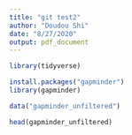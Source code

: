 ```yaml
---
title: "git test2"
author: "Doudou Shi"
date: "8/27/2020"
output: pdf_document
---
```


```r
library(tidyverse)

```

```r
install.packages("gapminder")
library(gapminder)
```
```r
data("gapminder_unfiltered")
```

```r
head(gapminder_unfiltered) 
```
 
```r

```
 

